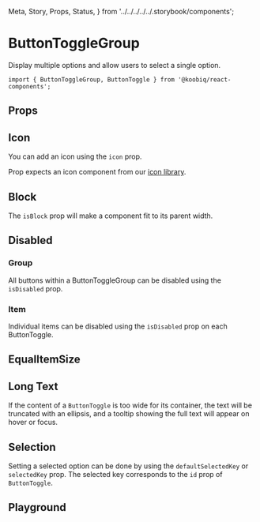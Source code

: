   Meta,
  Story,
  Props,
  Status,
} from '../../../../../.storybook/components';


<Meta of={Stories} />

# ButtonToggleGroup

<Status variant="experimental" />

Display multiple options and allow users to select a single option.

```tsx
import { ButtonToggleGroup, ButtonToggle } from '@koobiq/react-components';
```

<Story of={Stories.Base} />

## Props

<Props />

## Icon

You can add an icon using the `icon` prop.

Prop expects an icon component from our [icon library](?path=/docs/icons--docs).

<Story of={Stories.Icon} />

## Block

The `isBlock` prop will make a component fit to its parent width.

<Story of={Stories.FullWidth} />

## Disabled

### Group

All buttons within a ButtonToggleGroup can be disabled using the `isDisabled` prop.

<Story of={Stories.DisabledGroup} />

### Item

Individual items can be disabled using the `isDisabled` prop on each ButtonToggle.

<Story of={Stories.DisabledItem} />

## EqualItemSize

<Story of={Stories.EqualItemSize} />

## Long Text

If the content of a `ButtonToggle` is too wide for its container,
the text will be truncated with an ellipsis, and a tooltip showing
the full text will appear on hover or focus.

<Story of={Stories.LongText} />

## Selection

Setting a selected option can be done by using the `defaultSelectedKey` or `selectedKey` prop.
The selected key corresponds to the `id` prop of `ButtonToggle`.

<Story of={Stories.Selection} />

## Playground

<Story of={Stories.Playground} />
